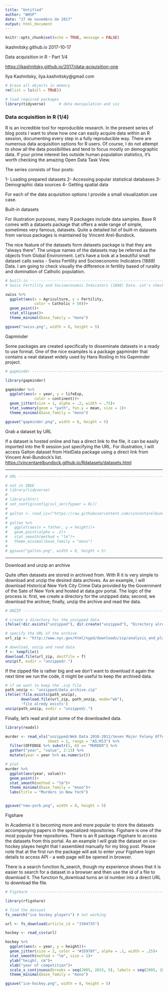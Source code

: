 ```yaml
---
title: "Untitled"
author: "WHSP"
date: "27 de novembro de 2017"
output: html_document
---
```


```r
knitr::opts_chunk$set(echo = TRUE, message = FALSE)
```


 ikashnitsky.github.io 2017-10-17
 
 Data acquisition in R - Part 1/4
 
 <https://ikashnitsky.github.io/2017/data-acquisition-one>
 
 Ilya Kashnitsky, ilya.kashnitsky@gmail.com


```r
# Erase all objects in memory
rm(list = ls(all = TRUE))

# load required packages
library(tidyverse)      # data manipulation and viz
```



### Data acquisition in R (1/4)

R is an incredible tool for reproducible research. In the present series of 
blog posts I want to show how one can easily acquire data within an R session, 
documenting every step in a fully reproducible way. There are numerous data 
acquisition options for R users. Of course, I do not attempt to show all the 
data possibilities and tend to focus mostly on demographic data. If your prime 
interest lies outside human population statistics, it’s worth checking the 
amazing Open Data Task View.

The series consists of four posts:
  
1-  Loading prepared datasets
2- Accessing popular statistical databases
3- Demographic data sources
4- Getting spatial data

For each of the data acquisition options I provide a small visualization use case.

Built-in datasets

For illustration purposes, many R packages include data samples. Base R comes with a datasets package that offers a wide range of simple, sometimes very famous, datasets. Quite a detailed list of built-in datasets from various packages is maintained by Vincent Arel-Bundock.

The nice feature of the datasets form datasets package is that they are “always there”. The unique names of the datasets may be referred as the objects from Global Environment. Let’s have a look at a beautiful small dataset calls swiss - Swiss Fertility and Socioeconomic Indicators (1888) Data. I am going to check visually the difference in fertility based of rurality and domination of Catholic population.


```r
# built-in ---------------------------------------------------------------------
# Swiss Fertility and Socioeconomic Indicators (1888) Data. Let's check the difference in fertility based of rurality and domination of Catholic population.

swiss %>% 
  ggplot(aes(x = Agriculture, y = Fertility, 
             color = Catholic > 50))+
  geom_point()+
  stat_ellipse()+
  theme_minimal(base_family = "mono")

ggsave("swiss.png", width = 8, height = 5)
```

Gapminder

Some packages are created specifically to disseminate datasets in a ready to use format. One of the nice examples is a package gapminder that contains a neat dataset widely used by Hans Rosling in his Gapminder project.


```r
# gapminder --------------------------------------------------------------------

library(gapminder)

gapminder %>% 
  ggplot(aes(x = year, y = lifeExp, 
             color = continent))+
  geom_jitter(size = 1, alpha = .2, width = .75)+
  stat_summary(geom = "path", fun.y = mean, size = 1)+
  theme_minimal(base_family = "mono")

ggsave("gapminder.png", width = 8, height = 5)
```

Grab a dataset by URL

If a dataset is hosted online and has a direct link to the file, it can be easily imported into the R session just specifying the URL. For illustration, I will access Galton dataset from HistData package using a direct link from Vincent Arel-Bundock’s list. <https://vincentarelbundock.github.io/Rdatasets/datasets.html>

---

```r
# URL --------------------------------------------------------------------------

# not in IBGE
# library(tidyverse)
# 
# library(httr)
# set_config(config(ssl_verifypeer = 0L))
# 
# galton <- read_csv("https://raw.githubusercontent.com/vincentarelbundock/Rdatasets/master/csv/HistData/Galton.csv")
# 
# galton %>% 
#   ggplot(aes(x = father, y = height))+
#   geom_point(alpha = .2)+
#   stat_smooth(method = "lm")+
#   theme_minimal(base_family = "mono")
# 
# ggsave("galton.png", width = 8, height = 5)
```

---

Download and unzip an archive

Quite often datasets are stored in archived from. With R it is very simple to download and unzip the desired data archives. As an example, I will download Historical New York City Crime Data provided by the Government of the Sate of New York and hosted at data.gov portal. The logic of the process is: first, we create a directory for the unzipped data; second, we download the archive; finally, unzip the archive and read the data.

```r
# UNZIP ------------------------------------------------------------------------

# create a directory for the unzipped data
ifelse(!dir.exists("unzipped"), dir.create("unzipped"), "Directory already exists")

# specify the URL of the archive
url_zip <- "http://www.nyc.gov/html/nypd/downloads/zip/analysis_and_planning/citywide_historical_crime_data_archive.zip"

# download, unzip and read data
f <- tempfile()
download.file(url_zip, destfile = f)
unzip(f, exdir = "unzipped/.")

```

 If the zipped file is rather big and we don’t want to download it again the next time we run the code, it might be useful to keep the archived data.

```r
# if we want to keep the .zip file
path_unzip <- "unzipped/data_archive.zip"
ifelse(!file.exists(path_unzip), 
       download.file(url_zip, path_unzip, mode="wb"), 
       'file alredy exists')
unzip(path_unzip, exdir = "unzipped/.")
```


Finally, let’s read and plot some of the downloaded data.

```r
library(readxl)

murder <- read_xls("unzipped/Web Data 2010-2011/Seven Major Felony Offenses 2000 - 2011.xls",
                   sheet = 1, range = "A5:M13") %>% 
  filter(OFFENSE %>% substr(1, 6) == "MURDER") %>% 
  gather("year", "value", 2:13) %>% 
  mutate(year = year %>% as.numeric())

# plot
murder %>% 
  ggplot(aes(year, value))+
  geom_point()+
  stat_smooth(method = "lm")+
  theme_minimal(base_family = "mono")+
  labs(title = "Murders in New York")


ggsave("new-york.png", width = 8, height = 5)
```

Figshare

In Academia it is becoming more and more popular to store the datasets accompanying papers in the specialized repositories. Figshare is one of the most popular free repositories. There is an R package rfigshare to access the datasets from this portal. As an example I will grab the dataset on ice-hockey playes height that I assembled manually for my blog post. Please note that at the first run the package will ask to enter your Figshare login details to access API - a web page will be opened in browser.

There is a search function fs_search, though my experience shows that it is easier to search for a dataset in a browser and then use the id of a file to download it. The function fs_download turns an id number into a direct URL to download the file.

```r
# Figshare ---------------------------------------------------------------------

library(rfigshare)

# find the dataset
fs_search("ice hockey players") # not working

url <- fs_download(article_id = "3394735")

hockey <- read_csv(url)

hockey %>% 
  ggplot(aes(x = year, y = height))+
  geom_jitter(size = 2, color = "#35978f", alpha = .1, width = .25)+
  stat_smooth(method = "lm", size = 1)+
  ylab("height, cm")+
  xlab("year of competition")+
  scale_x_continuous(breaks = seq(2005, 2015, 5), labels = seq(2005, 2015, 5))+
  theme_minimal(base_family = "mono")

ggsave("ice-hockey.png", width = 8, height = 5)

```



